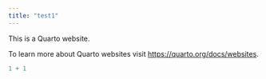 ```yaml
---
title: "test1"
---
```


This is a Quarto website.

To learn more about Quarto websites visit <https://quarto.org/docs/websites>.

```r
1 + 1
```
